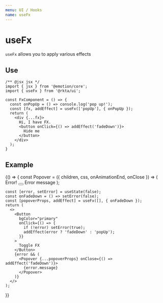 ```yaml
---
menu: UI / Hooks
name: useFx
---
```



# useFx

`useFx` allows you to apply various effects

## Use

```
/** @jsx jsx */
import { jsx } from '@emotion/core';
import { useFx } from '@rkta/ui';

const FxComponent = () => {
  const onPopUp = () => console.log('pop up!');
  const [fx, addEffect] = useFx(['popUp'], { onPopUp });
  return (
    <div {...fx}>
      Hi, I have FX.
      <button onClick={() => addEffect('fadeDown')}>
        Hide me
      </button>
    </div>
  );
}
```

## Example

<Playground>
  {() => {
    const Popover = ({ children, css, onAnimationEnd, onClose }) => (
      <List
        bgColor="text"
        color="paper"
        rize={1}
        css={css}
        onAnimationEnd={onAnimationEnd}
        style={{
          position: 'fixed',
          bottom: 50,
          right: 16,
          width: 320,
          zIndex: 1000,
        }}
      >
        <ListTitle color="error" fitAll>
          <Addon main>Error!</Addon>
          <Addon>
            <Button onClick={onClose} round type="button" transparent color="paper">
              <Cross color="paper" />
            </Button>
          </Addon>
        </ListTitle>
        <ListItem>
          Error message
        </ListItem>
      </List>
    );

    const [error, setError] = useState(false);
    const onFadeDown = () => setError(false);
    const [popoverProps, addEffect] = useFx([], { onFadeDown });
    return (
      <>
        <Button
          bgColor="primary"
          onClick={() => {
            if (!error) setError(true);
            addEffect(error ? 'fadeDown' : 'popUp');
          }}
        >
          Toggle FX
        </Button>
        {error && (
          <Popover {...popoverProps} onClose={() => addEffect('fadeDown')}>
            {error.message}
          </Popover>
        )}
      </>
    );

}}

</Playground>
